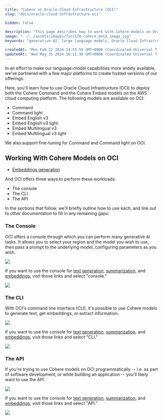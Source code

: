 ```yaml
---
title: "Cohere on Oracle Cloud Infrastructure (OCI)"
slug: "docs/oracle-cloud-infrastructure-oci"

hidden: false
 
description: "This page describes how to work with Cohere models on Oracle Cloud Infrastructure (OCI)"
image: "../../assets/images/f1cc130-cohere_meta_image.jpg"  
keywords: "generative AI, large language models, Oracle Cloud Infrastructure, OCI"

createdAt: "Mon Feb 22 2024 14:53:59 GMT+0000 (Coordinated Universal Time)"
updatedAt: "Wed May 31 2024 16:11:36 GMT+0000 (Coordinated Universal Time)"
---
```

In an effort to make our language-model capabilities more widely available, we've partnered with a few major platforms to create hosted versions of our offerings.

Here, you'll learn how to use Oracle Cloud Infrastructure (OCI) to deploy both the Cohere Command and the Cohere Embed models on the AWS cloud computing platform. The following models are available on OCI:

- Command
- Command light
- Embed English v3
- Embed English v3 light 
- Embed Multilingual v3
- Embed Multilingual v3 light

We also support fine-tuning for Command and Command light on OCI.

## Working With Cohere Models on OCI

- [Embeddings generation](https://docs.oracle.com/en-us/iaas/Content/generative-ai/use-playground-embed.htm#playground-embed)

And OCI offers three ways to perform these workloads:

- The console
- The CLI
- The API

In the sections that follow, we'll briefly outline how to use each, and link out to other documentation to fill in any remaining gaps. 

### The Console

OCI offers a console through which you can perform many generative AI tasks. It allows you to select your region and the model you wish to use, then pass a prompt to the underlying model, configuring parameters as you wish.

![](../../assets/images/oracle-cloud-infrastructure-oci-1.png)


If you want to use the console for [text generation](https://docs.oracle.com/en-us/iaas/Content/generative-ai/use-playground-generate.htm#playground-generate), [summarization](https://docs.oracle.com/en-us/iaas/Content/generative-ai/use-playground-summarize.htm#playground-summarize), and [embeddings](https://docs.oracle.com/en-us/iaas/Content/generative-ai/use-playground-embed.htm#playground-embed), visit those links and select "console."

![](../../assets/images/oracle-cloud-infrastructure-oci-2.png)


### The CLI

With OCI's command line interface (CLI), it's possible to use Cohere models to generate text, get embeddings, or extract information. 

![](../../assets/images/oracle-cloud-infrastructure-oci-3.png)


If you want to use the console for [text generation](https://docs.oracle.com/en-us/iaas/Content/generative-ai/use-playground-generate.htm#playground-generate), [summarization](https://docs.oracle.com/en-us/iaas/Content/generative-ai/use-playground-summarize.htm#playground-summarize), and [embeddings](https://docs.oracle.com/en-us/iaas/Content/generative-ai/use-playground-embed.htm#playground-embed), visit those links and select "CLI."

![](../../assets/images/oracle-cloud-infrastructure-oci-4.png)


### The API

If you're trying to use Cohere models on OCI programmatically -- i.e. as part of software development, or while building an application -- you'll likely want to use the API.

![](../../assets/images/oracle-cloud-infrastructure-oci-5.png)


If you want to use the console for [text generation](https://docs.oracle.com/en-us/iaas/Content/generative-ai/use-playground-generate.htm#playground-generate), [summarization](https://docs.oracle.com/en-us/iaas/Content/generative-ai/use-playground-summarize.htm#playground-summarize), and [embeddings](https://docs.oracle.com/en-us/iaas/Content/generative-ai/use-playground-embed.htm#playground-embed), visit those links and select "API."

![](../../assets/images/oracle-cloud-infrastructure-oci-6.png)